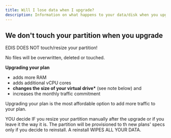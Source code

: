 ```yaml
---
title: Will I lose data when I upgrade?
description: Information on what happens to your data/disk when you upgrade a plan.
---
```


## We don't touch your partition when you upgrade

EDIS DOES NOT touch/resize your partition!

No files will be overwritten, deleted or touched.

**Upgrading your plan**

- adds more RAM
- adds additional vCPU cores
- **changes the size of your virtual drive\*** (see note below) and
- increases the monthly traffic commitment

Upgrading your plan is the most affordable option to add more traffic to your plan.&#x20;

<Note>
  YOU decide IF you resize your partition manually after the upgrade or if you
  leave it the way it is. The partition will be provisioned to th new plans'
  specs only if you decide to reinstall. A reinstall WIPES ALL YOUR DATA.
</Note>
